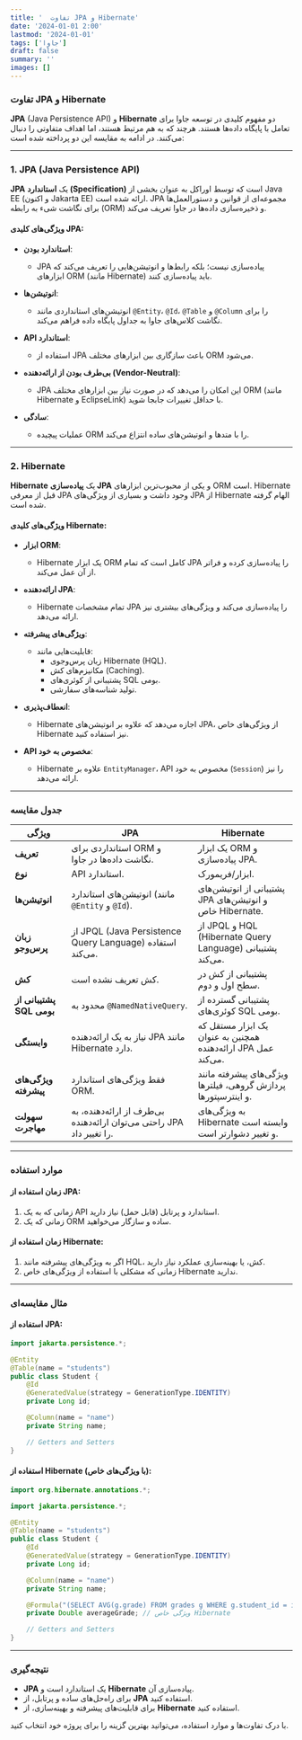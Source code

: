 ```yaml
---
title: '  تفاوت JPA و Hibernate'
date: '2024-01-01 2:00'
lastmod: '2024-01-01'
tags: ['جاوا']
draft: false
summary: ''
images: []
---
```


### **تفاوت JPA و Hibernate**

**JPA** (Java Persistence API) و **Hibernate** دو مفهوم کلیدی در توسعه جاوا برای تعامل با پایگاه داده‌ها هستند. هرچند که به هم مرتبط هستند، اما اهداف متفاوتی را دنبال می‌کنند. در ادامه به مقایسه این دو پرداخته شده است:

---

### **1. JPA (Java Persistence API)**

**JPA** یک **استاندارد (Specification)** است که توسط اوراکل به عنوان بخشی از Java EE (و اکنون Jakarta EE) ارائه شده است. JPA مجموعه‌ای از قوانین و دستورالعمل‌ها برای نگاشت شیء به رابطه (ORM) و ذخیره‌سازی داده‌ها در جاوا تعریف می‌کند.

#### ویژگی‌های کلیدی JPA:

- **استاندارد بودن**:

  - JPA پیاده‌سازی نیست؛ بلکه رابط‌ها و انوتیشن‌هایی را تعریف می‌کند که ابزارهای ORM (مانند Hibernate) باید پیاده‌سازی کنند.

- **انوتیشن‌ها**:

  - انوتیشن‌های استانداردی مانند `@Entity`، `@Id`، `@Table` و `@Column` را برای نگاشت کلاس‌های جاوا به جداول پایگاه داده فراهم می‌کند.

- **API استاندارد**:

  - استفاده از JPA باعث سازگاری بین ابزارهای مختلف ORM می‌شود.

- **بی‌طرف بودن از ارائه‌دهنده (Vendor-Neutral)**:

  - JPA این امکان را می‌دهد که در صورت نیاز بین ابزارهای مختلف ORM (مانند Hibernate و EclipseLink) با حداقل تغییرات جابجا شوید.

- **سادگی**:
  - عملیات پیچیده ORM را با متدها و انوتیشن‌های ساده انتزاع می‌کند.

---

### **2. Hibernate**

**Hibernate** یک **پیاده‌سازی JPA** و یکی از محبوب‌ترین ابزارهای ORM است. Hibernate قبل از معرفی JPA وجود داشت و بسیاری از ویژگی‌های JPA از Hibernate الهام گرفته شده است.

#### ویژگی‌های کلیدی Hibernate:

- **ابزار ORM**:

  - Hibernate یک ابزار ORM کامل است که تمام JPA را پیاده‌سازی کرده و فراتر از آن عمل می‌کند.

- **ارائه‌دهنده JPA**:

  - Hibernate تمام مشخصات JPA را پیاده‌سازی می‌کند و ویژگی‌های بیشتری نیز ارائه می‌دهد.

- **ویژگی‌های پیشرفته**:

  - قابلیت‌هایی مانند:
    - زبان پرس‌وجوی Hibernate (HQL).
    - مکانیزم‌های کش (Caching).
    - پشتیبانی از کوئری‌های SQL بومی.
    - تولید شناسه‌های سفارشی.

- **انعطاف‌پذیری**:

  - Hibernate اجازه می‌دهد که علاوه بر انوتیشن‌های JPA، از ویژگی‌های خاص Hibernate نیز استفاده کنید.

- **API مخصوص به خود**:
  - Hibernate علاوه بر `EntityManager`، API مخصوص به خود (`Session`) را نیز ارائه می‌دهد.

---

### **جدول مقایسه**

| **ویژگی**                | **JPA**                                                               | **Hibernate**                                                 |
| ------------------------ | --------------------------------------------------------------------- | ------------------------------------------------------------- |
| **تعریف**                | استانداردی برای ORM و نگاشت داده‌ها در جاوا.                          | یک ابزار ORM و پیاده‌سازی JPA.                                |
| **نوع**                  | API استاندارد.                                                        | ابزار/فریمورک.                                                |
| **انوتیشن‌ها**           | انوتیشن‌های استاندارد (مانند `@Entity` و `@Id`).                      | پشتیبانی از انوتیشن‌های JPA و انوتیشن‌های خاص Hibernate.      |
| **زبان پرس‌وجو**         | از JPQL (Java Persistence Query Language) استفاده می‌کند.             | از JPQL و HQL (Hibernate Query Language) پشتیبانی می‌کند.     |
| **کش**                   | کش تعریف نشده است.                                                    | پشتیبانی از کش در سطح اول و دوم.                              |
| **پشتیبانی از SQL بومی** | محدود به `@NamedNativeQuery`.                                         | پشتیبانی گسترده از کوئری‌های SQL بومی.                        |
| **وابستگی**              | نیاز به یک ارائه‌دهنده JPA مانند Hibernate دارد.                      | یک ابزار مستقل که همچنین به عنوان ارائه‌دهنده JPA عمل می‌کند. |
| **ویژگی‌های پیشرفته**    | فقط ویژگی‌های استاندارد ORM.                                          | ویژگی‌های پیشرفته مانند پردازش گروهی، فیلترها و اینترسپتورها. |
| **سهولت مهاجرت**         | بی‌طرف از ارائه‌دهنده، به راحتی می‌توان ارائه‌دهنده JPA را تغییر داد. | به ویژگی‌های Hibernate وابسته است و تغییر دشوارتر است.        |

---

### **موارد استفاده**

#### **زمان استفاده از JPA:**

1. زمانی که به یک API استاندارد و پرتابل (قابل حمل) نیاز دارید.
2. زمانی که یک ORM ساده و سازگار می‌خواهید.

#### **زمان استفاده از Hibernate:**

1. اگر به ویژگی‌های پیشرفته مانند HQL، کش، یا بهینه‌سازی عملکرد نیاز دارید.
2. زمانی که مشکلی با استفاده از ویژگی‌های خاص Hibernate ندارید.

---

### **مثال مقایسه‌ای**

#### **استفاده از JPA:**

```java
import jakarta.persistence.*;

@Entity
@Table(name = "students")
public class Student {
    @Id
    @GeneratedValue(strategy = GenerationType.IDENTITY)
    private Long id;

    @Column(name = "name")
    private String name;

    // Getters and Setters
}
```

#### **استفاده از Hibernate (با ویژگی‌های خاص):**

```java
import org.hibernate.annotations.*;

import jakarta.persistence.*;

@Entity
@Table(name = "students")
public class Student {
    @Id
    @GeneratedValue(strategy = GenerationType.IDENTITY)
    private Long id;

    @Column(name = "name")
    private String name;

    @Formula("(SELECT AVG(g.grade) FROM grades g WHERE g.student_id = id)")
    private Double averageGrade; // ویژگی خاص Hibernate

    // Getters and Setters
}
```

---

### **نتیجه‌گیری**

- **JPA** یک استاندارد است و **Hibernate** پیاده‌سازی آن.
- برای راه‌حل‌های ساده و پرتابل، از **JPA** استفاده کنید.
- برای قابلیت‌های پیشرفته و بهینه‌سازی، از **Hibernate** استفاده کنید.

با درک تفاوت‌ها و موارد استفاده، می‌توانید بهترین گزینه را برای پروژه خود انتخاب کنید.
